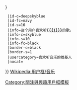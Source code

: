 {{Userbox
  |id={{{id|{{{1}}}}}}
  |id-c=deepskyblue
  |id-fc=navy
  |id-s=16
  |info=这个用户喜欢听'''[[{{{1}}}]]'''的歌。
  |info-c=skyblue
  |info-s=10
  |info-fc=black
  |border-c=black
  |border-s=1
  |usercategory=喜欢听音乐的维基人
  |nocat={{{nocat|}}}
}}<noinclude>
[[Wikipedia:用户框/音乐]]

[[Category:關注與興趣用戶框模板]]

</noinclude>